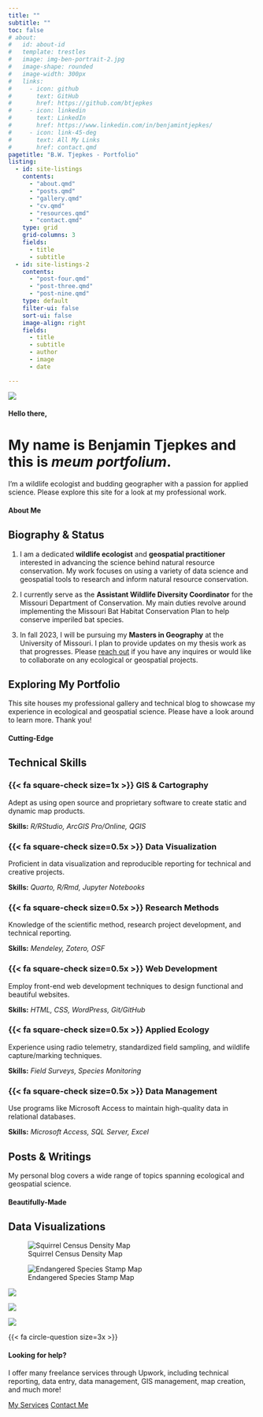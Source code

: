 ---
title: ""
subtitle: ""
toc: false
# about:
#   id: about-id
#   template: trestles
#   image: img-ben-portrait-2.jpg
#   image-shape: rounded
#   image-width: 300px
#   links:
#     - icon: github
#       text: GitHub
#       href: https://github.com/btjepkes
#     - icon: linkedin
#       text: LinkedIn
#       href: https://www.linkedin.com/in/benjamintjepkes/
#     - icon: link-45-deg
#       text: All My Links
#       href: contact.qmd
pagetitle: "B.W. Tjepkes - Portfolio"
listing:
  - id: site-listings
    contents:
      - "about.qmd"    
      - "posts.qmd"
      - "gallery.qmd"
      - "cv.qmd"
      - "resources.qmd"
      - "contact.qmd"
    type: grid
    grid-columns: 3
    fields: 
      - title
      - subtitle
  - id: site-listings-2
    contents:
      - "post-four.qmd"
      - "post-three.qmd"
      - "post-nine.qmd"
    type: default
    filter-ui: false
    sort-ui: false
    image-align: right
    fields: 
      - title
      - subtitle
      - author
      - image
      - date

---

::: {.intro-banner}

::: {.intro-headshot .slide-in}

![](img-ben-portrait-2.jpg){.nolightbox .headshot-img}

:::


::: {.intro-content .slide-in}
#### Hello there,
# My name is Benjamin Tjepkes and this is *meum portfolium*.

I’m a wildlife ecologist and budding geographer with a passion for applied science. Please explore this site for a look at my professional work.

:::
:::


::: {.about}


::: {.consultant-info}
#### About Me {.index-h4}
## Biography & Status {.index-h2}

1. I am a dedicated **wildlife ecologist** and **geospatial practitioner** interested in advancing the science behind natural resource conservation. My work focuses on using a variety of data science and geospatial tools to research and inform natural resource conservation.

2. I currently serve as the **Assistant Wildlife Diversity Coordinator** for the Missouri Department of Conservation. My main duties revolve around implementing the Missouri Bat Habitat Conservation Plan to help conserve imperiled bat species.

3. In fall 2023, I will be pursuing my **Masters in Geography** at the University of Missouri. I plan to provide updates on my thesis work as that progresses. Please [reach out](contact.qmd) if you have any inquires or would like to collaborate on any ecological or geospatial projects.

:::
:::


::: {.bg-banner-1}

## Exploring My Portfolio {.index-h2-alt}

This site houses my professional gallery and technical blog to showcase my experience in ecological and geospatial science. Please have a look around to learn more. Thank you!

::: {#site-listings}

:::
:::


::: {.content-block}

#### Cutting-Edge {.index-h4}
## Technical Skills {.index-h2}

::: {.features}

::: {.feature}
### {{< fa square-check size=1x >}} GIS & Cartography
Adept as using open source and proprietary software to create static and dynamic map products.

::: {.learn-more}
**Skills:** *R/RStudio, ArcGIS Pro/Online, QGIS*
:::
:::

::: {.feature}
### {{< fa square-check size=0.5x >}} Data Visualization
Proficient in data visualization and reproducible reporting for technical and creative projects.

::: {.learn-more}
**Skills:** *Quarto, R/Rmd, Jupyter Notebooks*
:::
:::

::: {.feature}
### {{< fa square-check size=0.5x >}} Research Methods
Knowledge of the scientific method, research project development, and technical reporting.

::: {.learn-more}
**Skills:** *Mendeley, Zotero, OSF*
:::
:::

::: {.feature}
### {{< fa square-check size=0.5x >}} Web Development
Employ front-end web development techniques to design functional and beautiful websites.

::: {.learn-more}
**Skills:** *HTML, CSS, WordPress, Git/GitHub*
:::
:::

::: {.feature}
### {{< fa square-check size=0.5x >}} Applied Ecology
Experience using radio telemetry, standardized field sampling, and wildlife capture/marking techniques.

::: {.learn-more}
**Skills:** *Field Surveys, Species Monitoring*
:::
:::

::: {.feature}
### {{< fa square-check size=0.5x >}} Data Management
Use programs like Microsoft Access to maintain high-quality data in relational databases.

::: {.learn-more}
**Skills:** *Microsoft Access, SQL Server, Excel*
:::
:::


:::
:::




::: {.bg-banner-2}

## Posts & Writings {.index-h2-alt}

My personal blog covers a wide range of topics spanning ecological and geospatial science.

::: {#site-listings-2}

:::
:::



::: {.bg-banner-3}

#### Beautifully-Made {.index-h4}
## Data Visualizations {.index-h2}


::: {.gallery}

![Squirrel Census Density Map](../gallery/img-map-001v2.png){group="personal-projects"
description="2018 Squirrel Census Sighting Density Map"}

![Endangered Species Stamp Map](../gallery/img-map-endangeredstamps.png){group="personal-projects"
description="Endangered Species Stamps Range Map"}

![](../gallery/img-table-001.png){group="personal-projects"
description="2018 Squirrel Census Sighting Table"}

![](../gallery/img-map-10.jpg){group="personal-projects"
description="Missouri Tree Canopy Density Map"}

![](../gallery/img-map-11.jpg){group="personal-projects"
description="Great Lakes Watershed Map"}


:::

:::


::: {.get-started .alt-background}
::: {.content-block}

{{< fa circle-question size=3x >}}

#### **Looking for help?**

I offer many freelance services through Upwork, including technical reporting, data entry, data management, GIS management, map creation, and much more!

[My Services](https://www.upwork.com/freelancers/~016f69e22f5247fd31){.btn-action-primary  .btn-action .btn .btn-success .btn-lg role="button" style="margin-top: 1em;"} [Contact Me](contact.qmd){.btn-action-secondary  .btn-action .btn .btn-success-alt .btn-lg role="button" style="margin-top: 1em;"}

:::
:::
